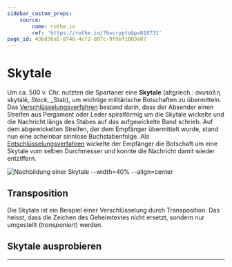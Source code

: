 ```yaml
---
sidebar_custom_props:
    source:
        name: rothe.io
        ref: 'https://rothe.io/?b=crypto&p=818731'
page_id: 43bd36a5-8746-4cf2-807c-9f9ef1003e07
---
```



# Skytale

Um ca. 500 v. Chr. nutzten die Spartaner eine **Skytale** (altgriech.: σκυτάλη skytálē, _Stock_, \_Stab), um wichtige militärische Botschaften zu übermitteln. Das [Verschlüsselungsverfahren](../01-Grundbegriffe.mdx#die-begriffe-der-kryptographie) bestand darin, dass der Absender einen Streifen aus Pergament oder Leder spiralförmig um die Skytale wickelte und die Nachricht längs des Stabes auf das aufgewickelte Band schrieb. Auf dem abgewickelten Streifen, der dem Empfänger übermittelt wurde, stand nun eine scheinbar sinnlose Buchstabenfolge. Als [Entschlüsselungsverfahren](../01-Grundbegriffe.mdx#die-begriffe-der-kryptographie) wickelte der Empfänger die Botschaft um eine Skytale vom selben Durchmesser und konnte die Nachricht damit wieder entziffern.

![Nachbildung einer Skytale --width=40% --align=center](img/skytale.png)

## Transposition

Die Skytale ist ein Beispiel einer Verschlüsselung durch Transposition. Das heisst, dass die Zeichen des Geheimtextes nicht ersetzt, sondern nur umgestellt (_transponiert_) werden.

## Skytale ausprobieren

<Skytale />

---
